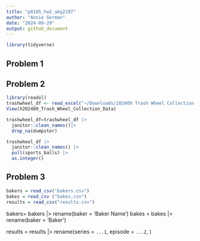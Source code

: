 ```yaml
---
title: "p8105_hw2_akg2197"
author: "Annie Gorman"
date: "2024-09-29"
output: github_document
---
```

```r
library(tidyverse)
```

## Problem 1

## Problem 2

```r
library(readxl)
trashwheel_df <- read_excel("~/Downloads/202409 Trash Wheel Collection Data.xlsx", sheet = 1, range = "A2:N653")
View(X202409_Trash_Wheel_Collection_Data)

trashwheel_df=trashwheel_df |>
  janitor::clean_names()|>
  drop_na(dumpster)

trashwheel_df |>
  janitor::clean_names() |>
  pull(sports_balls) |>
  as.integer()
```
## Problem 3 
```r
bakers = read_csv("bakers.csv")
bakes = read_csv ("bakes.csv")
results = read_csv("results.csv")
```
bakers=
  bakers |> rename(baker = 'Baker Name')
bakes = 
  bakes |> rename(baker = 'Baker')

results = results |>
  rename(series = `...1`, episode = `...2`, )


